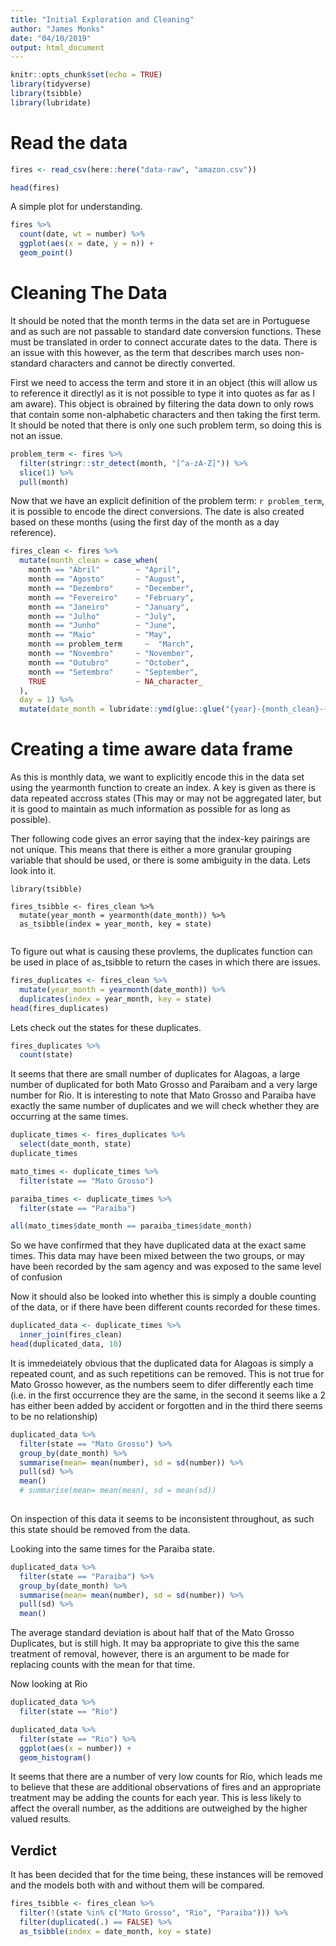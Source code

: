 ```yaml
---
title: "Initial Exploration and Cleaning"
author: "James Monks"
date: "04/10/2019"
output: html_document
---
```


```r
knitr::opts_chunk$set(echo = TRUE)
library(tidyverse)
library(tsibble)
library(lubridate)
```

# Read the data
```r
fires <- read_csv(here::here("data-raw", "amazon.csv"))
```

```r
head(fires)
```


A simple plot for understanding.
```r
fires %>% 
  count(date, wt = number) %>% 
  ggplot(aes(x = date, y = n)) +
  geom_point()
```


# Cleaning The Data
It should be noted that the month terms in the data set are in Portuguese and as such are not passable to standard date conversion functions. These must be translated in order to connect accurate dates to the data. There is an issue with this however, as the term that describes march uses non-standard characters and cannot be directly converted. 

First we need to access the term and store it in an object (this will allow us to reference it directlyl as it is not possible to type it into quotes as far as I am aware). This object is obrained by filtering the data down to only rows that contain some non-alphabetic characters and then taking the first term. It should be noted that there is only one such problem term, so doing this is not an issue.

```r
problem_term <- fires %>% 
  filter(stringr::str_detect(month, "[^a-zA-Z]")) %>% 
  slice(1) %>% 
  pull(month)
```


Now that we have an explicit definition of the problem term: `r problem_term`, it is possible to encode the direct conversions. The date is also created based on these months (using the first day of the month as a day reference).

```r
fires_clean <- fires %>% 
  mutate(month_clean = case_when(
    month == "Abril"        ~ "April",
    month == "Agosto"       ~ "August",
    month == "Dezembro"     ~ "December",
    month == "Fevereiro"    ~ "February",
    month == "Janeiro"      ~ "January",
    month == "Julho"        ~ "July",
    month == "Junho"        ~ "June",
    month == "Maio"         ~ "May",
    month == problem_term     ~  "March",
    month == "Novembro"     ~ "November",
    month == "Outubro"      ~ "October",
    month == "Setembro"     ~ "September", 
    TRUE                    ~ NA_character_
  ), 
  day = 1) %>% 
  mutate(date_month = lubridate::ymd(glue::glue("{year}-{month_clean}-{day}")))
```

# Creating a time aware data frame
As this is monthly data, we want to explicitly encode this in the data set using the yearmonth function to create an index. A key is given as there is data repeated accross states (This may or may not be aggregated later, but it is good to maintain as much information as possible for as long as possible).

Ther following code gives an error saying that the index-key pairings are not unique. This means that there is either a more granular grouping variable that should be used, or there is some ambiguity in the data. Lets look into it. 

```
library(tsibble)

fires_tsibble <- fires_clean %>% 
  mutate(year_month = yearmonth(date_month)) %>% 
  as_tsibble(index = year_month, key = state)
  
```


To figure out what is causing these provlems, the duplicates function can be used in place of as_tsibble to return the cases in which there are issues. 
```r
fires_duplicates <- fires_clean %>% 
  mutate(year_month = yearmonth(date_month)) %>% 
  duplicates(index = year_month, key = state)
head(fires_duplicates)
```

Lets check out the states for these duplicates.
```r
fires_duplicates %>% 
  count(state)
```


It seems that there are small number of duplicates for Alagoas, a large number of duplicated for both Mato Grosso and Paraibam and a very large number for Rio. It is interesting to note that Mato Grosso and Paraiba have exactly the same number of duplicates and we will check whether they are occurring at the same times. 

```r
duplicate_times <- fires_duplicates %>% 
  select(date_month, state)
duplicate_times
```


```r
mato_times <- duplicate_times %>% 
  filter(state == "Mato Grosso")

paraiba_times <- duplicate_times %>% 
  filter(state == "Paraiba")
```

```r
all(mato_times$date_month == paraiba_times$date_month)
```

So we have confirmed that they have duplicated data at the exact same times. This data may have been mixed between the two groups, or may have been recorded by the sam agency and was exposed to the same level of confusion 

Now it should also be looked into whether this is simply a double counting of the data, or if there have been different counts recorded for these times.




```r
duplicated_data <- duplicate_times %>% 
  inner_join(fires_clean)
head(duplicated_data, 10)
```

It is immedeiately obvious that the duplicated data for Alagoas is simply a repeated count, and as such repetitions can be removed. This is not true for Mato Grosso however, as the numbers seem to difer differently each time (i.e. in the first occurrence they are the same, in the second it seems like a 2 has either been added by accident or forgotten and in the third there seems to be no relationship)


```r
duplicated_data %>% 
  filter(state == "Mato Grosso") %>% 
  group_by(date_month) %>% 
  summarise(mean= mean(number), sd = sd(number)) %>% 
  pull(sd) %>% 
  mean()
  # summarise(mean= mean(mean), sd = mean(sd))
  
```

On inspection of this data it seems to be inconsistent throughout, as such this state should be removed from the data. 

Looking into the same times for the Paraiba state. 
```r
duplicated_data %>% 
  filter(state == "Paraiba") %>% 
  group_by(date_month) %>% 
  summarise(mean= mean(number), sd = sd(number)) %>% 
  pull(sd) %>% 
  mean()
```


The average standard deviation is about half that of the Mato Grosso Duplicates, but is still high. It may ba appropriate to give this the same treatment of removal, however, there is an argument to be made for replacing counts with the mean for that time. 


Now looking at Rio
```r
duplicated_data %>% 
  filter(state == "Rio") 
```


```r
duplicated_data %>% 
  filter(state == "Rio") %>% 
  ggplot(aes(x = number)) +
  geom_histogram()
```

It seems that there are a number of very low counts for Rio, which leads me to believe that these are additional observations of fires and an appropriate treatment may be adding the counts for each year. This is less likely to affect the overall number, as the additions are outweighed by the higher valued results.


## Verdict
It has been decided that for the time being, these instances will be removed and the models both with and without them will be compared. 
```r
fires_tsibble <- fires_clean %>% 
  filter(!(state %in% c("Mato Grosso", "Rio", "Paraiba"))) %>% 
  filter(duplicated(.) == FALSE) %>% 
  as_tsibble(index = date_month, key = state)
```

